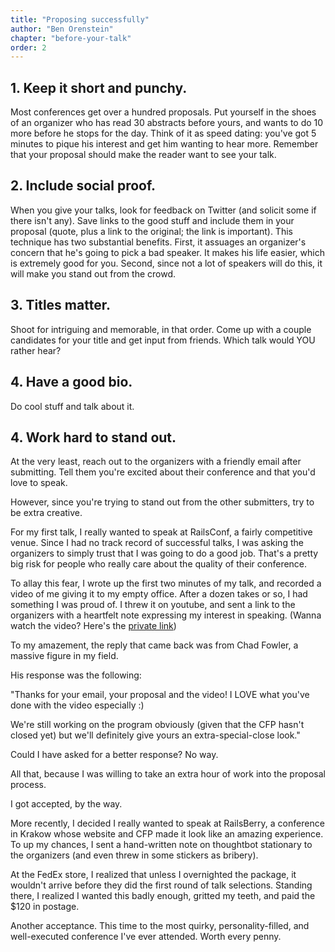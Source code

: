 ```yaml
---
title: "Proposing successfully"
author: "Ben Orenstein"
chapter: "before-your-talk"
order: 2
---
```


## 1. Keep it short and punchy.

Most conferences get over a hundred proposals. Put yourself in the shoes of an organizer who has read 30 abstracts before yours, and wants to do 10 more before he stops for the day. Think of it as speed dating: you've got 5 minutes to pique his interest and get him wanting to hear more. Remember that your proposal should make the reader want to see your talk.

## 2. Include social proof.

When you give your talks, look for feedback on Twitter (and solicit some if there isn't any). Save links to the good stuff and include them in your proposal (quote, plus a link to the original; the link is important). This technique has two substantial benefits. First, it assuages an organizer's concern that he's going to pick a bad speaker. It makes his life easier, which is extremely good for you. Second, since not a lot of speakers will do this, it will make you stand out from the crowd.

## 3. Titles matter.

Shoot for intriguing and memorable, in that order. Come up with a couple candidates for your title and get input from friends. Which talk would YOU rather hear?

## 4. Have a good bio.

Do cool stuff and talk about it.

## 4. Work hard to stand out.

At the very least, reach out to the organizers with a friendly email after submitting. Tell them you're excited about their conference and that you'd love to speak.

However, since you're trying to stand out from the other submitters, try to be extra creative.

For my first talk, I really wanted to speak at RailsConf, a fairly competitive venue. Since I had no track record of successful talks, I was asking the organizers to simply trust that I was going to do a good job. That's a pretty big risk for people who really care about the quality of their conference.

To allay this fear, I wrote up the first two minutes of my talk, and recorded a video of me giving it to my empty office. After a dozen takes or so, I had something I was proud of. I threw it on youtube, and sent a link to the organizers with a heartfelt note expressing my interest in speaking. (Wanna watch the video? Here's the [private link](http://www.youtube.com/watch?v=pg33EQCdMxw))

To my amazement, the reply that came back was from Chad Fowler, a massive figure in my field.

His response was the following:

"Thanks for your email, your proposal and the video! I LOVE what you've done with the video especially :)

We're still working on the program obviously (given that the CFP hasn't closed yet) but we'll definitely give yours an extra-special-close look."

Could I have asked for a better response? No way.

All that, because I was willing to take an extra hour of work into the proposal process.

I got accepted, by the way.

More recently, I decided I really wanted to speak at RailsBerry, a conference in Krakow whose website and CFP made it look like an amazing experience. To up my chances, I sent a hand-written note on thoughtbot stationary to the organizers (and even threw in some stickers as bribery).

At the FedEx store, I realized that unless I overnighted the package, it wouldn't arrive before they did the first round of talk selections. Standing there, I realized I wanted this badly enough, gritted my teeth, and paid the $120 in postage.

Another acceptance. This time to the most quirky, personality-filled, and well-executed conference I've ever attended. Worth every penny.
